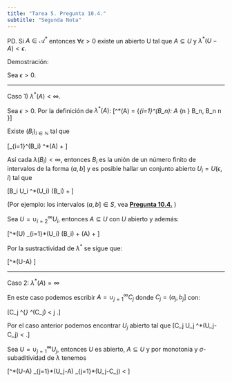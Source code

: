 ```yaml
---
title: "Tarea 5. Pregunta 10.4."
subtitle: "Segunda Nota"
---
```


PD.  Si $A \in \mathscr{A}^{*}$ entonces $\forall \epsilon>0$ existe un abierto U tal que $A\subseteq U$ y $\lambda^*(U-A)<\epsilon$.


Demostración:


Sea $\epsilon >0$.

--------------------------------------------------------------------------------

Caso 1) $\lambda^*(A)<\infty$.

Sea $\epsilon>0$. Por la definición de $\lambda^*(A)$:
\[\lambda^*(A) = \inf\{\sum_{i=1}^\infty \lambda(B_n): A \subseteq \cup_{n \in \mathbb{N}} B_n, B_n \in \mathscr{A} \quad \forall n \in \mathbb{N} \}\]

Existe $(B_i)_{i \in \mathbb{N}}$ tal que 

\[\sum_{i=1}^\infty\lambda(B_i) \leq \lambda^*(A) + \frac{\epsilon}{2}\]

Así cada $\lambda(B_i)< \infty$, entonces $B_i$ es la unión de un número finito de intervalos de la forma $(a,b]$ y es posible hallar un conjunto abierto $U_i = U(\epsilon,i)$ tal que 

\[B_i \subseteq U_i \quad \mbox{ y } \lambda^*(U_i) \leq \lambda(B_i) + \frac{\epsilon}{2}\]

(Por ejemplo: los intervalos $(a,b] \in S$, vea **[Pregunta 10.4.](https://austriamax.github.io/austriamax.proba1.github.io/P10_4.html)** )

Sea $U = \cup_{i=2}^\infty U_i$, entonces $A \subseteq U$ con $U$ abierto y además:

\[\lambda^*(U) \leq \sum_{i=1}^\infty \lambda^*(U_i) \leq \lambda(B_i) + \frac{\epsilon}{2} \leq \lambda(A) + \epsilon\]

Por la sustractividad de $\lambda^*$ se sigue que:

\[\lambda^*(U-A) \leq \epsilon\]

--------------------------------------------------------------------------------

Caso 2: $\lambda^*(A) = \infty$

En este caso podemos escribir $A = \cup_{j=1}^\infty C_j$ donde $C_j = (a_j,b_j]$ con:

\[C_j \in \mathscr{A}^{*} \quad \mbox{y} \quad \lambda^*(C_j) < \infty \quad \forall j \in \mathbb{N}.\]

Por el caso anterior podemos encontrar $U_j$ abierto tal que
\[C_j \subseteq U_j \quad \mbox{y} \quad \lambda^*(U_j-C_j) < \frac{\epsilon}{2^j}.\]

Sea $U = \cup_{j=1}^\infty U_j$, entonces $U$ es abierto, $A\subseteq U$ y por monotonía y $\sigma$-subaditividad de $\lambda$ tenemos

\[\lambda^*(U-A) \leq \sum_{j=1}^\infty \lambda^*(U_j-A) \leq \sum_{j=1}^\infty  \lambda^*(U_j-C_j) < \epsilon\]
